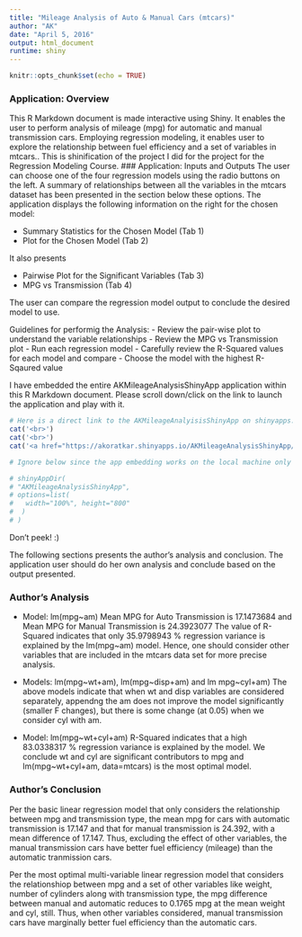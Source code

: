 ```yaml
---
title: "Mileage Analysis of Auto & Manual Cars (mtcars)"
author: "AK"
date: "April 5, 2016"
output: html_document
runtime: shiny
---
```


```r
knitr::opts_chunk$set(echo = TRUE)
```
### Application: Overview
This R Markdown document is made interactive using Shiny. It enables the user to perform analysis of
mileage (mpg) for automatic and manual transmission cars. Employing regression modeling, it
enables user to explore the relationship between fuel efficiency and a set of variables in mtcars..
This is shinification of the project I did for the project for the Regression Modeling Course.
### Application: Inputs and Outputs
The user can choose one of the four regression models using the radio buttons on the left. A summary of relationships between all the variables in the mtcars dataset has been presented in the section below these options. The application displays the following information on the right for the chosen model:

- Summary Statistics for the Chosen Model (Tab 1)
- Plot for the Chosen Model (Tab 2)

It also presents 

- Pairwise Plot for the Significant Variables (Tab 3)
- MPG vs Transmission (Tab 4)

The user can compare the regression model output to conclude the desired model to use.

Guidelines for performig the Analysis:
- Review the pair-wise plot to understand the variable relationships
- Review the MPG vs Transmission plot
- Run each regression model
- Carefully review the R-Squared values for each model and compare
- Choose the model with the highest R-Sqaured value

I have embedded the entire AKMileageAnalysisShinyApp application within this R Markdown document. Please scroll down/click on the link to launch the application and play with it. 
```r

# Here is a direct link to the AKMileageAnalyisisShinyApp on shinyapps.io
cat('<br>')
cat('<br>')
cat('<a href="https://akoratkar.shinyapps.io/AKMileageAnalysisShinyApp/">Mileage Analysis Shiny App on shinyapps.io</a>')

# Ignore below since the app embedding works on the local machine only but does not when uploaded to shinyapps. Leaving the code to future reference.

# shinyAppDir(
# "AKMileageAnalysisShinyApp",
# options=list(
#   width="100%", height="800"
#  )
# )

```

Don't peek! :)

The following sections presents the author's analysis and conclusion. The application user should do her own analysis and conclude based on the output presented.

### Author's Analysis

- Model: lm(mpg~am)
Mean MPG for Auto Transmission is 17.1473684 and Mean MPG for Manual Transmission is 24.3923077
The value of R-Squared indicates that only 35.9798943 % regression variance is explained by the lm(mpg~am) model. Hence, one should consider other variables that are included in the mtcars data set for more precise analysis.

- Models: lm(mpg~wt+am), lm(mpg~disp+am) and lm mpg~cyl+am)
The above models indicate that when wt and disp variables are considered separately, appendng the am does not improve the model significantly (smaller F changes), but there is some change (at 0.05) when we consider cyl with am.

- Model: lm(mpg~wt+cyl+am)
R-Squared indicates that a high 83.0338317 % regression variance is explained by the model. We conclude wt and cyl are significant contributors to mpg and lm(mpg~wt+cyl+am, data=mtcars) is the most optimal model.

### Author's Conclusion
Per the basic linear regression model that only considers the relationship between mpg and transmission type, the mean mpg for cars with automatic transmission is 17.147 and that for manual transmission is 24.392, with a mean difference of 17.147. Thus, excluding the effect of other variables, the manual transmission cars have better fuel efficiency (mileage) than the automatic tranmission cars.

Per the most optimal multi-variable linear regression model that considers the relationshiop between mpg and a set of other variables like weight, number of cylinders along with transmission type, the mpg difference between manual and automatic reduces to 0.1765 mpg at the mean weight and cyl, still. Thus, when other variables considered, manual transmission cars have marginally better fuel efficiency than the automatic cars.






